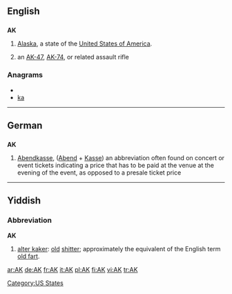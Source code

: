 {{also|ak|aK|ak'}}
==English==

==={{abbreviation}}===
'''AK'''

# {{US}} [[Alaska]], a state of the [[United States of America]].
# an [[AK-47]], [[AK-74]], or related assault rifle

===Anagrams===
* {{alphagram|ak}}
* [[ka#English|ka]]


[[Category:US States]]

----
==German==
==={{abbreviation|lang=de}}===
'''AK'''
# [[Abendkasse]], ([[Abend]] + [[Kasse]]) an abbreviation often found on concert or event tickets indicating a price that has to be paid at the venue at the evening of the event, as opposed to a presale ticket price

----
==Yiddish==

===Abbreviation===
'''AK''' 

# [[alter kaker]]: {{context|vulgar}} [[old]] [[shitter]]; approximately the equivalent of the English term [[old fart]].

{{seeCites|A.K.}}
{{rfc|lang=yi}}

[[ar:AK]]
[[de:AK]]
[[fr:AK]]
[[it:AK]]
[[pl:AK]]
[[fi:AK]]
[[vi:AK]]
[[tr:AK]]